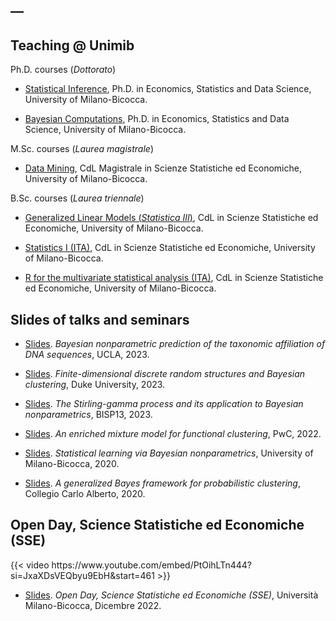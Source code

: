 ---
---

## Teaching @ Unimib {.central}

[Ph.D. courses]{.blue} (*Dottorato*)

  - [Statistical Inference](https://tommasorigon.github.io/InferentialStat/), Ph.D. in Economics, Statistics and Data Science, University of Milano-Bicocca. 

  - [Bayesian Computations](https://tommasorigon.github.io/CompStat/), Ph.D. in Economics, Statistics and Data Science, University of Milano-Bicocca. 
    
[M.Sc. courses]{.blue} (*Laurea magistrale*)
    
  - [Data Mining](https://tommasorigon.github.io/datamining/), CdL Magistrale in Scienze Statistiche ed Economiche, University of Milano-Bicocca. 

[B.Sc. courses]{.blue} (*Laurea triennale*)

  - [Generalized Linear Models (*Statistica III*)](https://tommasorigon.github.io/StatIII/), CdL in Scienze Statistiche ed Economiche, University of Milano-Bicocca.  

  - [Statistics I (ITA)](https://tommasorigon.github.io/StatI/), CdL in Scienze Statistiche ed Economiche, University of Milano-Bicocca.  
  
  - [R for the multivariate statistical analysis (ITA)](https://tommasorigon.github.io/introR/), CdL in Scienze Statistiche ed Economiche, University of Milano-Bicocca.

## Slides of talks and seminars {.central}

- [Slides](files/slides/Rigon_UCLA.pdf). *Bayesian nonparametric prediction of the taxonomic affiliation of DNA sequences*, UCLA, 2023.

- [Slides](files/slides/Rigon_Duke.pdf). *Finite-dimensional discrete random structures and Bayesian clustering*, Duke University, 2023.

- [Slides](files/slides/Rigon_Madrid.pdf). *The Stirling-gamma process and its application to Bayesian nonparametrics*, BISP13, 2023. 

- [Slides](files/slides/Rigon_PWC.pdf). *An enriched mixture model for functional clustering*, PwC, 2022. 

- [Slides](files/slides/Rigon_Bicocca2020.pdf). *Statistical learning via Bayesian nonparametrics*, University of Milano-Bicocca, 2020. 

- [Slides](files/slides/Rigon_CCA.pdf). *A generalized Bayes framework for probabilistic clustering*, Collegio Carlo Alberto, 2020. 

## Open Day, Science Statistiche ed Economiche (SSE) {.central}

:::: {layout="[30, 80, 30]"}

:::{#blackspace1}
:::

:::{#video}
{{< video https://www.youtube.com/embed/PtOihLTn444?si=JxaXDsVEQbyu9EbH&amp;start=461 >}}
:::

:::{#blackspace2}
:::

::::

- [Slides](files/slides/SSE_OpenDay.pdf). *Open Day, Science Statistiche ed Economiche (SSE)*, Università Milano-Bicocca, Dicembre 2022. 

